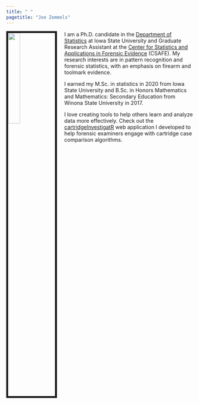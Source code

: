 ```yaml
---
title: " "
pagetitle: "Joe Zemmels"
---
```


<link rel="stylesheet" href="styles.css" type="text/css">
<link rel="stylesheet" href="academicicons/css/academicicons.min.css"/>

<img src="images/exteriorHeadshot_cropped.jpg" style="width:25%; border:5px solid; margin-right: 20px" align="left">

I am a Ph.D. candidate in the [Department of Statistics](https://www.stat.iastate.edu/) at Iowa State University and Graduate Research Assistant at the [Center for Statistics and Applications in Forensic Evidence](https://www.forensicstats.org/) (CSAFE).
My research interests are in pattern recognition and forensic statistics, with an emphasis on firearm and toolmark evidence.

I earned my M.Sc. in statistics in 2020 from Iowa State University and B.Sc. in Honors Mathematics and Mathematics: Secondary Education from Winona State University in 2017.

I love creating tools to help others learn and analyze data more effectively.
Check out the [cartridgeInvestigatR](https://csafe.shinyapps.io/cartridgeInvestigatR/) web application I developed to help forensic examiners engage with cartridge case comparison algorithms.
